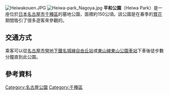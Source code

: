 {{coord|35|10|13|N|136|58|46|E|source:kolossus-jawiki|display=title}}

[[File:Heiwakouen.JPG|thumb]]
[[File:Heiwa-park_Nagoya.jpg|thumb]]
'''平和公園'''（Heiwa Park）是一座位於[[日本|日本]][[名古屋市|名古屋市]][[千種區|千種區]]的墓地公園，面積約150公頃。該公園是在春季的[[賞花|賞花]]期間吸引了很多遊客來參觀的。

== 交通方式 ==
乘客可以從[[名古屋市營地下鐵|名古屋市營地下鐵]][[名城線|名城線]][[自由丘站_(愛知縣)|自由丘站]]或[[東山線|東山線]][[東山公園車站_(愛知縣)|東山公園車站]]下車後徒步數分鐘直到此公園。

== 參考資料 ==
{{commonscat-inline|Hisaya-odori Park|平和公園 (名古屋市)}}

{{japan-stub}}
{{DEFAULTSORT:Heiwa Koen}}
[[Category:名古屋公園|Category:名古屋公園]]
[[Category:千種區|Category:千種區]]